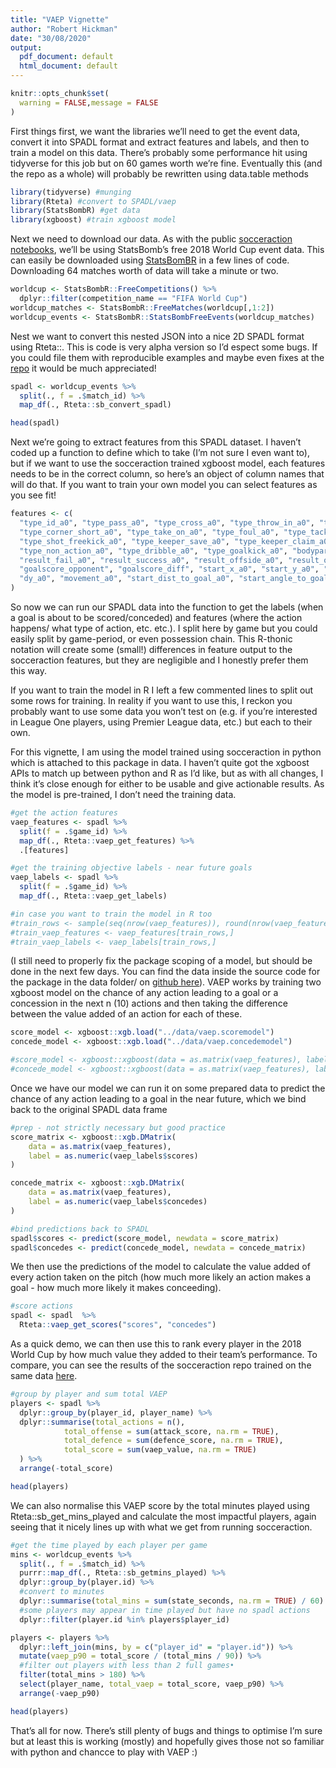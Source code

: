 ```yaml
---
title: "VAEP Vignette"
author: "Robert Hickman"
date: "30/08/2020"
output:
  pdf_document: default
  html_document: default
---
```



```r
knitr::opts_chunk$set(
  warning = FALSE,message = FALSE
)
```

First things first, we want the libraries we'll need to get the event data, convert it into SPADL format and extract features and labels, and then to train a model on this data. There's probably some performance hit using tidyverse for this job but on 60 games worth we're fine. Eventually this (and the repo as a whole) will probably be rewritten using data.table methods

```r
library(tidyverse) #munging
library(Rteta) #convert to SPADL/vaep
library(StatsBombR) #get data
library(xgboost) #train xgboost model

```

Next we need to download our data. As with the public [socceraction notebooks](https://github.com/ML-KULeuven/socceraction/tree/master/public-notebooks), we'll be using StatsBomb's free 2018 World Cup event data. This can easily be downloaded using [StatsBomBR](https://github.com/statsbomb/StatsBombR) in a few lines of code. Downloading 64 matches worth of data will take a minute or two.

```r
worldcup <- StatsBombR::FreeCompetitions() %>%
  dplyr::filter(competition_name == "FIFA World Cup")
worldcup_matches <- StatsBombR::FreeMatches(worldcup[,1:2])
worldcup_events <- StatsBombR::StatsBombFreeEvents(worldcup_matches)
```

Nest we want to convert this nested JSON into a nice 2D SPADL format using Rteta::. This is code is very alpha version so I'd espect some bugs. If you could file them with reproducible examples and maybe even fixes at the [repo](https://github.com/RobWHickman/Rteta/issues) it would be much appreciated!

```r
spadl <- worldcup_events %>%
  split(., f = .$match_id) %>%
  map_df(., Rteta::sb_convert_spadl)

head(spadl)
```

Next we're going to extract features from this SPADL dataset. I haven't coded up a function to define which to take (I'm not sure I even want to), but if we want to use the socceraction trained xgboost model, each features needs to be in the correct column, so here's an object of column names that will do that. If you want to train your own model you can select features as you see fit!

```r
features <- c(
  "type_id_a0", "type_pass_a0", "type_cross_a0", "type_throw_in_a0", "type_freekick_crossed_a0", "type_freekick_short_a0", "type_corner_crossed_a0", 
  "type_corner_short_a0", "type_take_on_a0", "type_foul_a0", "type_tackle_a0", "type_interception_a0", "type_shot_a0", "type_shot_penalty_a0",
  "type_shot_freekick_a0", "type_keeper_save_a0", "type_keeper_claim_a0", "type_keeper_punch_a0", "type_keeper_pick_up_a0", "type_clearance_a0", "type_bad_touch_a0",
  "type_non_action_a0", "type_dribble_a0", "type_goalkick_a0", "bodypart_foot_a0", "bodypart_head_a0", "bodypart_other_a0", "result_id_a0",
  "result_fail_a0", "result_success_a0", "result_offside_a0", "result_owngoal_a0", "result_yellow_card_a0", "result_red_card_a0", "goalscore_team",
  "goalscore_opponent", "goalscore_diff", "start_x_a0", "start_y_a0", "end_x_a0", "end_y_a0", "dx_a0",
  "dy_a0", "movement_a0", "start_dist_to_goal_a0", "start_angle_to_goal_a0", "end_dist_to_goal_a0", "end_angle_to_goal_a0"
)


```

So now we can run our SPADL data into the function to get the labels (when a goal is about to be scored/conceded) and features (where the action happens/ what type of action, etc. etc.). I split here by game but you could easily split by game-period, or even possession chain. This R-thonic notation will create some (small!) differences in feature output to the socceraction features, but they are negligible and I honestly prefer them this way.

If you want to train the model in R I left a few commented lines to split out some rows for training. In reality if you want to use this, I reckon you probably want to use some data you won't test on (e.g. if you're interested in League One players, using Premier League data, etc.) but each to their own. 

For this vignette, I am using the model trained using socceraction in python which is attached to this package in data. I haven't quite got the xgboost APIs to match up between python and R as I'd like, but as with all changes, I think it's close enough for either to be usable and give actionable results. As the model is pre-trained, I don't need the training data.

```r
#get the action features
vaep_features <- spadl %>%
  split(f = .$game_id) %>%
  map_df(., Rteta::vaep_get_features) %>%
  .[features]

#get the training objective labels - near future goals
vaep_labels <- spadl %>%
  split(f = .$game_id) %>%
  map_df(., Rteta::vaep_get_labels)

#in case you want to train the model in R too
#train_rows <- sample(seq(nrow(vaep_features)), round(nrow(vaep_features)/5))
#train_vaep_features <- vaep_features[train_rows,]
#train_vaep_labels <- vaep_labels[train_rows,]
```

(I still need to properly fix the package scoping of a model, but should be done in the next few days. You can find the data inside the source code for the package in the data folder/ on [github here](https://github.com/RobWHickman/Rteta/tree/master/data)). VAEP works by training two xgboost model on the chance of any action leading to a goal or a concession in the next n (10) actions and then taking the difference between the value added of an action for each of these. 

```r
score_model <- xgboost::xgb.load("../data/vaep.scoremodel")
concede_model <- xgboost::xgb.load("../data/vaep.concedemodel")

#score_model <- xgboost::xgboost(data = as.matrix(vaep_features), label = as.matrix(vaep_labels["scores"]), max.depth = 5, nrounds = 500, objective = "binary:logistic", verbose = 0)
#concede_model <- xgboost::xgboost(data = as.matrix(vaep_features), label = as.matrix(vaep_labels["concedes"]), max.depth = 5, nrounds = 500, objective = "binary:logistic", verbose = 0)

```

Once we have our model we can run it on some prepared data to predict the chance of any action leading to a goal in the near future, which we bind back to the original SPADL data frame

```r
#prep - not strictly necessary but good practice
score_matrix <- xgboost::xgb.DMatrix(
    data = as.matrix(vaep_features),
    label = as.numeric(vaep_labels$scores)
)

concede_matrix <- xgboost::xgb.DMatrix(
    data = as.matrix(vaep_features),
    label = as.numeric(vaep_labels$concedes)
)

#bind predictions back to SPADL
spadl$scores <- predict(score_model, newdata = score_matrix)
spadl$concedes <- predict(concede_model, newdata = concede_matrix)

```

We then use the predictions of the model to calculate the value added of every action taken on the pitch (how much more likely an action makes a goal - how much more likely it makes conceeding).

```r
#score actions
spadl <- spadl  %>%
  Rteta::vaep_get_scores("scores", "concedes")
```

As a quick demo, we can then use this to rank every player in the 2018 World Cup by how much value they added to their team's performance. To compare, you can see the results of the socceraction repo trained on the same data [here](https://github.com/ML-KULeuven/socceraction/blob/master/public-notebooks/4-compute-vaep-values-and-top-players.ipynb).

```r
#group by player and sum total VAEP
players <- spadl %>%
  dplyr::group_by(player_id, player_name) %>%
  dplyr::summarise(total_actions = n(),
            total_offense = sum(attack_score, na.rm = TRUE),
            total_defence = sum(defence_score, na.rm = TRUE),
            total_score = sum(vaep_value, na.rm = TRUE)
  ) %>%
  arrange(-total_score)

head(players)
```
We can also normalise this VAEP score by the total minutes played using Rteta::sb_get_mins_played and calculate the most impactful players, again seeing that it nicely lines up with what we get from running socceraction.

```r
#get the time played by each player per game
mins <- worldcup_events %>%
  split(., f = .$match_id) %>%
  purrr::map_df(., Rteta::sb_getmins_played) %>%
  dplyr::group_by(player.id) %>%
  #convert to minutes
  dplyr::summarise(total_mins = sum(state_seconds, na.rm = TRUE) / 60) %>%
  #some players may appear in time played but have no spadl actions
  dplyr::filter(player.id %in% players$player_id)

players <- players %>%
  dplyr::left_join(mins, by = c("player_id" = "player.id")) %>%
  mutate(vaep_p90 = total_score / (total_mins / 90)) %>%
  #filter out players with less than 2 full games•
  filter(total_mins > 180) %>%
  select(player_name, total_vaep = total_score, vaep_p90) %>%
  arrange(-vaep_p90)

head(players)
```

That's all for now. There's still plenty of bugs and things to optimise I'm sure but at least this is working (mostly) and hopefully gives those not so familiar with python and chancce to play with VAEP :)
